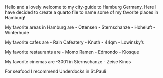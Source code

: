 Hello and a lovely welcome to my city-guide to Hamburg Germany. Here I have decided to create a quarto file to name some of my favorite places in Hamburg!

My favorite areas in Hamburg are 
- Ottensen
- Sternschanze
- Hoheluft 
- Winterhude 

My favorite cafes are
- Rain Cafeatery
- Knuth
- 44qm
- Lowinsky's

My favorite restaurants are 
- Momo Ramen 
- Edmondo
- Kiosque 

My favorite cinemas are 
-3001 in Sternschanze 
- Zeise Kinos

For seafood I recommend Underdocks in St.Pauli

